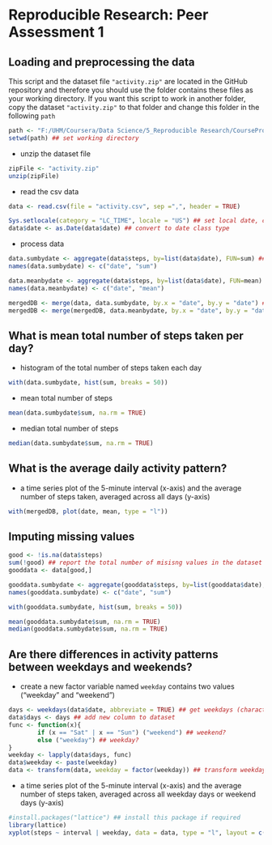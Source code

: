 # Reproducible Research: Peer Assessment 1


## Loading and preprocessing the data

This script and the dataset file `"activity.zip"` are located in the GitHub repository and therefore
you should use the folder contains these files as your working directory. If you want this script to work
in another folder, copy the dataset `"activity.zip"` to that folder and change this folder in the following `path`

```r
path <- "F:/UHM/Coursera/Data Science/5_Reproducible Research/CourseProject1" ## this path should be change accordingly to your working directory
setwd(path) ## set working directory
```

* unzip the dataset file

```r
zipFile <- "activity.zip"
unzip(zipFile)
```

* read the csv data

```r
data <- read.csv(file = "activity.csv", sep =",", header = TRUE)
```
```r
Sys.setlocale(category = "LC_TIME", locale = "US") ## set local date, change local if required
data$date <- as.Date(data$date) ## convert to date class type
```

* process data

```r
data.sumbydate <- aggregate(data$steps, by=list(data$date), FUN=sum) ## total step each day
names(data.sumbydate) <- c("date", "sum")

data.meanbydate <- aggregate(data$steps, by=list(data$date), FUN=mean) ## averaged step each day
names(data.meanbydate) <- c("date", "mean")

mergedDB <- merge(data, data.sumbydate, by.x = "date", by.y = "date") ## merge sum 
mergedDB <- merge(mergedDB, data.meanbydate, by.x = "date", by.y = "date") ## merge average
```

## What is mean total number of steps taken per day?

* histogram of the total number of steps taken each day

```r
with(data.sumbydate, hist(sum, breaks = 50))
```

* mean total number of steps

```r
mean(data.sumbydate$sum, na.rm = TRUE)
```

* median total number of steps

```r
median(data.sumbydate$sum, na.rm = TRUE)
```

## What is the average daily activity pattern?

* a time series plot of the 5-minute interval (x-axis) and the average number of steps taken, averaged across all days (y-axis)

```r
with(mergedDB, plot(date, mean, type = "l"))
```

## Imputing missing values

```r
good <- !is.na(data$steps)
sum(!good) ## report the total number of misisng values in the dataset
gooddata <- data[good,]
```

```r
gooddata.sumbydate <- aggregate(gooddata$steps, by=list(gooddata$date), FUN=sum)
names(gooddata.sumbydate) <- c("date", "sum")
```

```r
with(gooddata.sumbydate, hist(sum, breaks = 50))
```

```r
mean(gooddata.sumbydate$sum, na.rm = TRUE)
median(gooddata.sumbydate$sum, na.rm = TRUE)
```

## Are there differences in activity patterns between weekdays and weekends?

* create a new factor variable named `weekday` contains two values ("weekday" and "weekend")

```r
days <- weekdays(data$date, abbreviate = TRUE) ## get weekdays (character-type like Mon for Monday)
data$days <- days ## add new column to dataset
func <- function(x){ 
        if (x == "Sat" | x == "Sun") ("weekend") ## weekend?
        else ("weekday") ## weekday?
}
weekday <- lapply(data$days, func)
data$weekday <- paste(weekday)
data <- transform(data, weekday = factor(weekday)) ## transform weekday variable into factor variable
```

* a time series plot  of the 5-minute interval (x-axis) and the average number of steps taken, averaged across all weekday days or weekend days (y-axis)

```r
#install.packages("lattice") ## install this package if required
library(lattice)
xyplot(steps ~ interval | weekday, data = data, type = "l", layout = c(1,2))
```